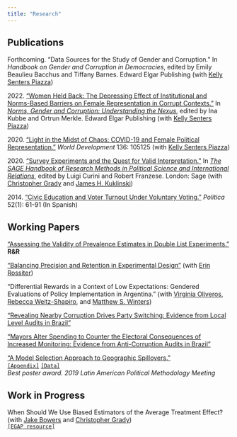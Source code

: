 ```yaml
---
title: "Research"
---
```


## Publications

Forthcoming. "Data Sources for the Study of Gender and Corruption." In *Handbook on Gender and Corruption in Democracies*, edited by Emily Beaulieu Bacchus and Tiffany Barnes. Edward Elgar Publishing (with [Kelly Senters Piazza](https://www.usafa.edu/facultyprofile/?smid=23816))

2022\. ["Women Held Back: The Depressing Effect of Institutional and Norms-Based Barriers on Female Representation in Corrupt Contexts."](files/research/gender_corruption.pdf) In [*Norms, Gender and Corruption: Understanding the Nexus*](https://www.e-elgar.com/shop/gbp/norms-gender-and-corruption-9781802205824.html), edited by Ina Kubbe and Ortrun Merkle. Edward Elgar Publishing (with [Kelly Senters Piazza](https://www.usafa.edu/facultyprofile/?smid=23816))

2020\. ["Light in the Midst of Chaos: COVID-19 and Female Political Representation."](https://doi.org/10.1016/j.worlddev.2020.105125) *World Development* 136: 105125 (with [Kelly Senters Piazza](https://www.usafa.edu/facultyprofile/?smid=23816))

2020\. ["Survey Experiments and the Quest for Valid Interpretation."](files/research/sage_survey_experiments_chapter.pdf) In [*The SAGE Handbook of Research Methods in Political Science and International Relations*](https://us.sagepub.com/en-us/nam/the-sage-handbook-of-research-methods-in-political-science-and-international-relations/book262875), edited by Luigi Curini and Robert Franzese. London: Sage (with [Christopher Grady](https://publish.illinois.edu/cdgrady2/) and [James H. Kuklinski](https://pol.illinois.edu/directory/profile/kuklinsk))

2014\. ["Civic Education and Voter Turnout Under Voluntary Voting."](https://revistapolitica.uchile.cl/index.php/RP/article/view/33099/34813) *Política* 52(1): 61-91 (In Spanish)

## Working Papers

["Assessing the Validity of Prevalence Estimates in Double List Experiments."](files/research/dle_test.pdf)  **R&R**
<!-- [`[Appendix]`](files/research/dle_test_appendix.pdf) -->

["Balancing Precision and Retention in Experimental Design"](https://gustavodiaz.org/files/research/precision_retention.pdf) (with [Erin Rossiter](http://erossiter.com/))

"Differential Rewards in a Context of Low Expectations: Gendered Evaluations of Policy Implementation in Argentina." (with [Virginia Oliveros](https://virginiaoliveros.com/), [Rebecca Weitz-Shapiro](https://vivo.brown.edu/display/rweitzsh), and [Matthew S. Winters](https://sites.google.com/site/mswinters1/))

["Revealing Nearby Corruption Drives Party Switching: Evidence from Local Level Audits in Brazil"](files/research/nearby_corruption.pdf)

<!-- <br/> -->
<!-- [`[Appendix]`](files/research/nearby_corruption_appendix.pdf) -->

["Mayors Alter Spending to Counter the Electoral Consequences of Increased Monitoring: Evidence from Anti-Corruption Audits in Brazil"](files/research/audit_spending.pdf)

["A Model Selection Approach to Geographic Spillovers."](files/research/model_spillovers.pdf)<br/>
[`[Appendix]`](files/research/model_spillovers_appendix.pdf) [`[Data]`](https://github.com/gustavo-diaz/model_interference_rep)  
*Best poster award. 2019 Latin American Political Methodology Meeting*


## Work in Progress

When Should We Use Biased Estimators of the Average Treatment Effect? (with [Jake Bowers](http://www.jakebowers.org/) and [Christopher Grady](https://publish.illinois.edu/cdgrady2/))<br/>
[`[EGAP resource]`](https://egap.org/resource/sd-block-rand/)



